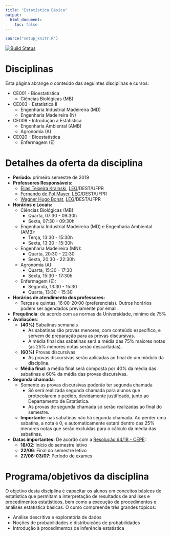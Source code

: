 ```yaml
---
title: "Estatística Básica"
output:
  html_document:
    toc: false
---
```


```r
source("setup_knitr.R")
```

[![Build Status](https://travis-ci.org/leg-ufpr/ce001.svg?branch=master)](https://travis-ci.org/leg-ufpr/ce001)

 <!-- <div class="alert alert-danger" role="alert"> -->
 <!-- </div> -->

# Disciplinas

Esta página abrange o conteúdo das seguintes disciplinas e cursos:

- CE001 - Bioestatística
  - Ciências Biológicas (MB)
- CE003 - Estatística II
  - Engenharia Industrial Madeireira (MD)
  - Engenharia Madeireira (N)
- CE009 - Introdução à Estatística
  - Engenharia Ambiental (AMB)
  - Agronomia (A)
- CE020 - Bioestatística
  - Enfermagem (E)

# Detalhes da oferta da disciplina

- **Período:** primeiro semestre de 2019
- **Professores Responsáveis:**
  - [Elias Teixeira Krainski][], [LEG][]/DEST/UFPR
  - [Fernando de Pol Mayer][], [LEG][]/DEST/UFPR
  - [Wagner Hugo Bonat][], [LEG][]/DEST/UFPR
- **Horários e Locais:**
  - Ciências Biológicas (MB):
    - Quarta, 07:30 - 09:30h
    - Sexta, 07:30 - 09:30h
  - Engenharia Industrial Madeireira (MD) e Engenharia Ambiental (AMB):
    - Terça, 13:30 - 15:30h
    - Sexta, 13:30 - 15:30h
  - Engenharia Madeireira (MN):
    - Quarta, 20:30 - 22:30
    - Sexta, 20:30 - 22:30h
  - Agronomia (A):
    - Quarta, 15:30 - 17:30
    - Sexta, 15:30 - 17:30h
  - Enfermagem (E):
    - Segunda, 13:30 - 15:30
    - Quarta, 13:30 - 15:30
- **Horários de atendimento dos professores:**
    - Terças e quintas, 16:00-20:00 (preferenciais). Outros horários
      podem ser agendados previamente por email.
- **Frequência**: de acordo com as normas da Universidade, mínimo de 75%
- **Avaliações**:
  - **(40%)** Sabatinas semanais
    - As sabatinas são provas menores, com conteúdo específico, e servem
      de preparação para as provas discursivas.
    - A média final das sabatinas será a média das 75% maiores notas (as
    25% menores notas serão descartadas).
  - **(60%)** Provas discursivas
    - As provas discursivas serão aplicadas ao final de um módulo da
      disciplina.
  - **Média final**: a média final será composta por 40% da média das
    sabatinas e 60% da média das provas discursivas.
- **Segunda chamada**:
  - Somente as provas discursivas poderão ter segunda chamada
    - Só será realizada segunda chamada para alunos que protocolarem o
      pedido, devidamente justificado, junto ao Departamento de
      Estatística.
    - As provas de segunda chamada só serão realizadas ao final do
      semestre.
  - **Importante**: nas sabatinas não há segunda chamada. Ao perder
  uma sabatina, a nota é 0, e automaticamente estará dentro das 25%
  menores notas que serão excluídas para o cálculo da média das
  sabatinas.
- **Datas importantes:** De acordo com a [Resolução 64/18 - CEPE][]:
    - **18/02**: Início do semestre letivo
    - **22/06**: Final do semestre letivo
    - **27/06-03/07**: Período de exames

# Programa/objetivos da disciplina

O objetivo desta disciplina é capacitar os alunos em conceitos básicos
de estatística que permitam a interpretação de resultados de análises e
procedimentos estatísticos, bem como a execução de procedimentos e
análises estatística básicas. O curso compreende três grandes tópicos:

- Análise descritiva e exploratória de dados
- Noções de probabilidades e distribuições de probabilidades
- Introdução à procedimentos de inferência estatística

<!-- links -->

[Elias Teixeira Krainski]: http://www.leg.ufpr.br/~elias/
[Fernando de Pol Mayer]: http://leg.ufpr.br/~fernandomayer
[Wagner Hugo Bonat]: http://leg.ufpr.br/~wbonat
[LEG]: http://www.leg.ufpr.br
[Resolução 64/18 - CEPE]: http://www.est.ufpr.br/calendario/cepe6418.pdf
